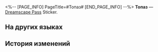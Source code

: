 <%-- [PAGE_INFO]
PageTitle=#Топаз#
[END_PAGE_INFO] --%>
{{Предмет Инфобокс
|id          = 225005
|Изображение = Dreamscape Pass Sticker Топаз.png
|Тип         = Dreamscape Pass Sticker
|Тип2        = Прах к праху, пепел к пеплу Stickers
|Инвентарь   = 
|Редкость    = 4
|Эффект      = 
|Описание    = Пронумерованные наклейки, используемые для украшения дневника сновидений. Бывают самыми разными.
|Источник1   = [[Открыто по умолчанию]]
}}
{{Описание|Если итог удовлетворит большинство, то это того стоило.}}
'''Топаз''' — [[Dreamscape Pass]] Sticker.

==На других языках==
{{На других языках
|en   = Topaz
|zhs  = 托帕
|zht  = 托帕
|ja   = トパーズ
|ko   = 토파즈
|es   = Topaz
|fr   = Topaz
|ru   = Топаз
|th   = Topaz
|vi   = Topaz
|de   = Topaz
|id   = Topaz
|pt   = Topaz
}}

==История изменений==
{{История изменений|3.5}}